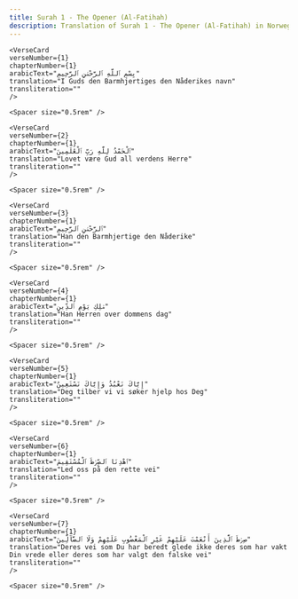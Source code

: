 ```yaml
---
title: Surah 1 - The Opener (Al-Fatihah)  
description: Translation of Surah 1 - The Opener (Al-Fatihah) in Norwegian
---
```







    <VerseCard 
    verseNumber={1}
    chapterNumber={1}
    arabicText="بِسْمِ ٱللَّهِ ٱلرَّحْمَٰنِ ٱلرَّحِيمِ"
    translation="I Guds den Barmhjertiges den Nåderikes navn"
    transliteration=""
    />

    <Spacer size="0.5rem" />
                
    <VerseCard 
    verseNumber={2}
    chapterNumber={1}
    arabicText="ٱلْحَمْدُ لِلَّهِ رَبِّ ٱلْعَٰلَمِينَ"
    translation="Lovet være Gud all verdens Herre"
    transliteration=""
    />

    <Spacer size="0.5rem" />
                
    <VerseCard 
    verseNumber={3}
    chapterNumber={1}
    arabicText="ٱلرَّحْمَٰنِ ٱلرَّحِيمِ"
    translation="Han den Barmhjertige den Nåderike"
    transliteration=""
    />

    <Spacer size="0.5rem" />
                
    <VerseCard 
    verseNumber={4}
    chapterNumber={1}
    arabicText="مَٰلِكِ يَوْمِ ٱلدِّينِ"
    translation="Han Herren over dommens dag"
    transliteration=""
    />

    <Spacer size="0.5rem" />
                
    <VerseCard 
    verseNumber={5}
    chapterNumber={1}
    arabicText="إِيَّاكَ نَعْبُدُ وَإِيَّاكَ نَسْتَعِينُ"
    translation="Deg tilber vi vi søker hjelp hos Deg"
    transliteration=""
    />

    <Spacer size="0.5rem" />
                
    <VerseCard 
    verseNumber={6}
    chapterNumber={1}
    arabicText="ٱهْدِنَا ٱلصِّرَٰطَ ٱلْمُسْتَقِيمَ"
    translation="Led oss på den rette vei"
    transliteration=""
    />

    <Spacer size="0.5rem" />
                
    <VerseCard 
    verseNumber={7}
    chapterNumber={1}
    arabicText="صِرَٰطَ ٱلَّذِينَ أَنْعَمْتَ عَلَيْهِمْ غَيْرِ ٱلْمَغْضُوبِ عَلَيْهِمْ وَلَا ٱلضَّآلِّينَ"
    translation="Deres vei som Du har beredt glede ikke deres som har vakt Din vrede eller deres som har valgt den falske vei"
    transliteration=""
    />

    <Spacer size="0.5rem" />
                